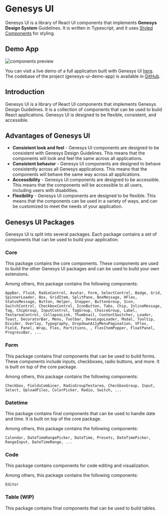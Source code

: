 
<Meta title="Getting started/Overview" />

# Genesys UI

<ThemeProvider theme={light}>
  <Banner
    title="Warning"
    status="warning"
    content="This is an alpha version and it is not yet production ready."
  />
</ThemeProvider>

Genesys UI is a library of React UI components that implements **Genesys Design System** Guidelines. It is written in Typescript, and it uses [Styled Components](https://styled-components.com/) for styling.

## Demo App

<div
  style={{
    borderRadius: '0.4rem',
    border: 'solid 0.1rem #eee',
    padding: '0.8rem',
    marginTop: '3.2rem',
  }}
>
  <img src="./images/components-preview.png" alt="components preview" />
</div>

You can visit a live demo of a full application built with Genesys UI [here](https://devoinc.github.io/genesys-ui-demo-app/). The codebase of the project (genesys-ui-demo-app) is available in [GitHub](https://github.com/DevoInc/genesys-ui-demo-app).

## Introduction

Genesys UI is a library of React UI components that implements Genesys Design Guidelines.
It is a collection of components that can be used to build React applications.
Genesys UI is designed to be flexible, consistent, and accessible.

## Advantages of Genesys UI

- **Consistent look and feel** - Genesys UI components are designed to be consistent with Genesys Design Guidelines. This means that the components will look and feel the same across all applications.
- **Consistent behavior** - Genesys UI components are designed to behave consistently across all Genesys applications. This means that the components will behave the same way across all applications.
- **Accessibility** - Genesys UI components are designed to be accessible. This means that the components will be accessible to all users, including users with disabilities.
- **Flexibility** - Genesys UI components are designed to be flexible. This means that the components can be used in a variety of ways, and can be customized to meet the needs of your application.

## Genesys UI Packages

Genesys UI is split into several packages. Each package contains a set of components that can be used to build your application.

### Core

This package contains the core components. These components are used to build the other Genesys UI packages and can be used to build your own extensions.

Among others, this package contains the following components:

```
AppBar, Fluid, RadioControl, Avatar, Form, SelectControl, Badge, Grid, SpinnerLoader, Box, GridItem, SplitPane, BoxMessage, HFlex, StatusMessage, Button, Helper, Stepper, ButtonGroup, Icon, SwitchControl, CheckboxControl, IconButton, Tabs, Chip, InlineMessage, Tag, ChipGroup, InputControl, TagGroup, ChoiceGroup, Label, TextareaControl, CollapseLink, Thumbnail, ContentSwitcher, Loader, Toast, DecoratorBar, Menu, Toolbar, DevoLogoLoader, Modal, Tooltip, Divider, Overlay, Typography, DropdownA11yMenuPagination, VFlex, Field, Panel, Wrap, Flex, Partitions, , FlexItemPopper, FloatPanel, ProgressBar, ...
```

### Form

This package contains final components that can be used to build forms. These components include inputs, checkboxes, radio buttons, and more. It is built on top of the core package.

Among others, this package contains the following components:

```
Checkbox, FieldsCombiner, RadioGroupTextarea, CheckboxGroup, Input, Select, UploadFiles, ColorPicker, Radio, Switch, ...
```

### Datetime

This package contains final components that can be used to handle date and time. It is built on top of the core package.

Among others, this package contains the following components:

```
Calendar, DateTimeRangePicker, DateTime, Presets, DateTimePicker, RangeInput, DateTimeRange, ...
```

### Code

This package contains components for code editing and visualization.

Among others, this package contains the following components:

```
Editor
```

### Table (WIP)

This package contains final components that can be used to build tables.

